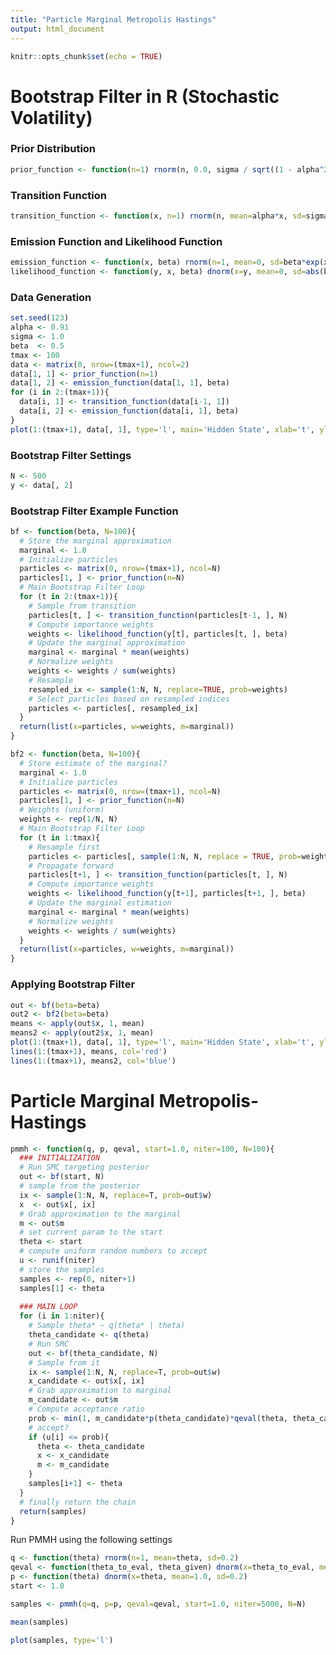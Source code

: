 ```yaml
---
title: "Particle Marginal Metropolis Hastings"
output: html_document
---
```


```r
knitr::opts_chunk$set(echo = TRUE)
```

# Bootstrap Filter in R (Stochastic Volatility)

### Prior Distribution
```r
prior_function <- function(n=1) rnorm(n, 0.0, sigma / sqrt((1 - alpha^2)))
```

### Transition Function
```r
transition_function <- function(x, n=1) rnorm(n, mean=alpha*x, sd=sigma)
```

### Emission Function and Likelihood Function
```r
emission_function <- function(x, beta) rnorm(n=1, mean=0, sd=beta*exp(x/2))
likelihood_function <- function(y, x, beta) dnorm(x=y, mean=0, sd=abs(beta*exp(x/2)))
```

### Data Generation
```r
set.seed(123)
alpha <- 0.91
sigma <- 1.0
beta  <- 0.5
tmax <- 100
data <- matrix(0, nrow=(tmax+1), ncol=2)
data[1, 1] <- prior_function(n=1)
data[1, 2] <- emission_function(data[1, 1], beta)
for (i in 2:(tmax+1)){
  data[i, 1] <- transition_function(data[i-1, 1])
  data[i, 2] <- emission_function(data[i, 1], beta)
}
plot(1:(tmax+1), data[, 1], type='l', main='Hidden State', xlab='t', ylab='x')
```


### Bootstrap Filter Settings
```r
N <- 500
y <- data[, 2]
```

### Bootstrap Filter Example Function
```r
bf <- function(beta, N=100){
  # Store the marginal approximation
  marginal <- 1.0
  # Initialize particles
  particles <- matrix(0, nrow=(tmax+1), ncol=N)
  particles[1, ] <- prior_function(n=N)
  # Main Bootstrap Filter Loop
  for (t in 2:(tmax+1)){
    # Sample from transition
    particles[t, ] <- transition_function(particles[t-1, ], N)
    # Compute importance weights
    weights <- likelihood_function(y[t], particles[t, ], beta)
    # Update the marginal approximation
    marginal <- marginal * mean(weights)
    # Normalize weights
    weights <- weights / sum(weights)
    # Resample
    resampled_ix <- sample(1:N, N, replace=TRUE, prob=weights)
    # Select particles based on resampled indices
    particles <- particles[, resampled_ix]
  }
  return(list(x=particles, w=weights, m=marginal))
}
```

```r
bf2 <- function(beta, N=100){
  # Store estimate of the marginal?
  marginal <- 1.0
  # Initialize particles
  particles <- matrix(0, nrow=(tmax+1), ncol=N)
  particles[1, ] <- prior_function(n=N)
  # Weights (uniform)
  weights <- rep(1/N, N)
  # Main Bootstrap Filter Loop
  for (t in 1:tmax){
    # Resample first
    particles <- particles[, sample(1:N, N, replace = TRUE, prob=weights)]
    # Propagate forward
    particles[t+1, ] <- transition_function(particles[t, ], N)
    # Compute importance weights
    weights <- likelihood_function(y[t+1], particles[t+1, ], beta)
    # Update the marginal estimation
    marginal <- marginal * mean(weights)
    # Normalize weights
    weights <- weights / sum(weights)
  }
  return(list(x=particles, w=weights, m=marginal))
} 
```


### Applying Bootstrap Filter
```r
out <- bf(beta=beta)
out2 <- bf2(beta=beta)
means <- apply(out$x, 1, mean)
means2 <- apply(out2$x, 1, mean)
plot(1:(tmax+1), data[, 1], type='l', main='Hidden State', xlab='t', ylab='x')
lines(1:(tmax+1), means, col='red')
lines(1:(tmax+1), means2, col='blue')
```

# Particle Marginal Metropolis-Hastings

```r
pmmh <- function(q, p, qeval, start=1.0, niter=100, N=100){
  ### INITIALIZATION
  # Run SMC targeting posterior
  out <- bf(start, N)
  # sample from the posterior
  ix <- sample(1:N, N, replace=T, prob=out$w)
  x  <- out$x[, ix]
  # Grab approximation to the marginal
  m <- out$m
  # set current param to the start
  theta <- start
  # compute uniform random numbers to accept
  u <- runif(niter)
  # store the samples
  samples <- rep(0, niter+1)
  samples[1] <- theta
  
  ### MAIN LOOP
  for (i in 1:niter){
    # Sample theta* ~ q(theta* | theta)
    theta_candidate <- q(theta)
    # Run SMC 
    out <- bf(theta_candidate, N)
    # Sample from it
    ix <- sample(1:N, N, replace=T, prob=out$w)
    x_candidate <- out$x[, ix]
    # Grab approximation to marginal
    m_candidate <- out$m
    # Compute acceptance ratio
    prob <- min(1, m_candidate*p(theta_candidate)*qeval(theta, theta_candidate) / m*p(theta)*qeval(theta_candidate, theta))
    # accept?
    if (u[i] <= prob){
      theta <- theta_candidate
      x <- x_candidate
      m <- m_candidate
    }
    samples[i+1] <- theta
  }
  # finally return the chain
  return(samples)
}
```

Run PMMH using the following settings

```r
q <- function(theta) rnorm(n=1, mean=theta, sd=0.2)
qeval <- function(theta_to_eval, theta_given) dnorm(x=theta_to_eval, mean=theta_given, sd=0.2)
p <- function(theta) dnorm(x=theta, mean=1.0, sd=0.2)
start <- 1.0
```


```r
samples <- pmmh(q=q, p=p, qeval=qeval, start=1.0, niter=5000, N=N)
```

```r
mean(samples)
```


```r
plot(samples, type='l')
```
















